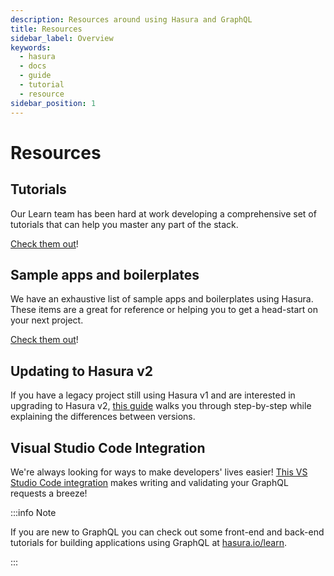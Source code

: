 ```yaml
---
description: Resources around using Hasura and GraphQL
title: Resources
sidebar_label: Overview
keywords:
  - hasura
  - docs
  - guide
  - tutorial
  - resource
sidebar_position: 1
---
```



# <Resources /> Resources

## Tutorials

Our Learn team has been hard at work developing a comprehensive set of tutorials that can help you master any part of
the stack.

[Check them out](/resources/tutorials.mdx)!

## Sample apps and boilerplates

We have an exhaustive list of sample apps and boilerplates using Hasura. These items are a great for reference or
helping you to get a head-start on your next project.

[Check them out](/resources/sample-apps.mdx)!

## Updating to Hasura v2

If you have a legacy project still using Hasura v1 and are interested in upgrading to Hasura v2,
[this guide](/resources/upgrade-hasura-v2.mdx) walks you through step-by-step while explaining the differences between
versions.

## Visual Studio Code Integration

We're always looking for ways to make developers' lives easier!
[This VS Studio Code integration](/resources/visual-studio-code.mdx) makes writing and validating your GraphQL requests
a breeze!

:::info Note

If you are new to GraphQL you can check out some front-end and back-end tutorials for building applications using
GraphQL at [hasura.io/learn](https://hasura.io/learn/).

:::
